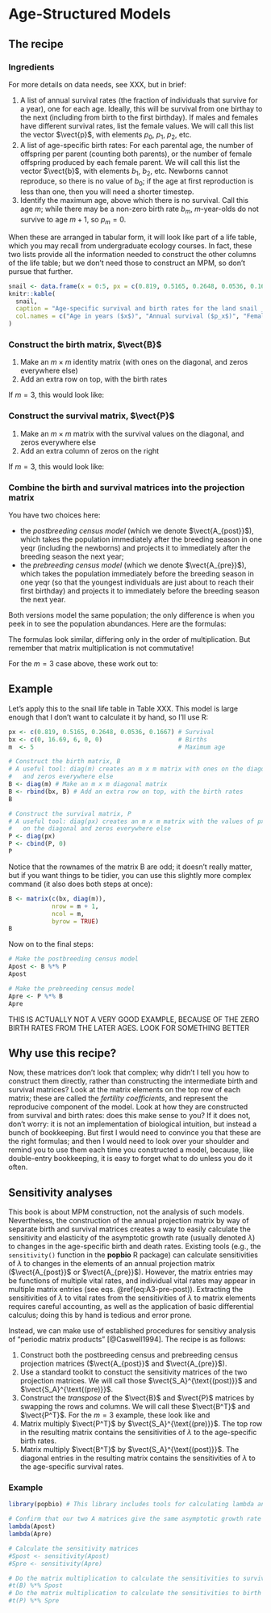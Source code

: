 # Age-Structured Models

## The recipe
### Ingredients
For more details on data needs, see XXX, but in brief:

1. A list of annual survival rates (the fraction of individuals that survive for a year), one for each age. 
Ideally, this will be survival from one birthay to the next (including from birth to the first birthday). 
If males and females have different survival rates, list the female values. 
We will call this list the vector $\vect{p}$, with elements $p_0$, $p_1$, $p_2$, etc.
2. A list of age-specific birth rates: For each parental age, the number of offspring per parent (counting both parents), or the number of female offspring produced by each female parent. 
We will call this list the vector $\vect{b}$, with elements $b_1$, $b_2$, etc. 
Newborns cannot reproduce, so there is no value of $b_0$; if the age at first reproduction is less than one, then you will need a shorter timestep.
3. Identify the maximum age, above which there is no survival. 
Call this age $m$; while there may be a non-zero birth rate $b_m$, $m$-year-olds do not survive to age $m+1$, so $p_m = 0$. 

When these are arranged in tabular form, it will look like part of a life table, which you may recall from undergraduate ecology courses.
In fact, these two lists provide all the information needed to construct the other columns of the life table; but we don't need those to construct an MPM, so don't pursue that further.

```r
snail <- data.frame(x = 0:5, px = c(0.819, 0.5165, 0.2648, 0.0536, 0.1667, NA), bx = c(NA, 0, 16.69, 6, 0, 0))
knitr::kable(
  snail,
  caption = "Age-specific survival and birth rates for the land snail _Fruticicola fruticum_ (Bradybaenidae)  (Staicou et al. 1990)",
  col.names = c("Age in years ($x$)", "Annual survival ($p_x$)", "Female offpring per female ($b_x$)") 
)
```

### Construct the birth matrix, $\vect{B}$
1. Make an $m \times m$ identity matrix (with ones on the diagonal, and zeros everywhere else)
2. Add an extra row on top, with the birth rates

If $m=3$, this would look like:
\begin{equation}
\vect{B} = \begin{pmatrix}
              b_1 & b_2 & b_3 \\
              1 & 0 & 0 \\
              0 & 1 & 0 \\
              0 & 0 & 1
            \end{pmatrix}
\end{equation}

### Construct the survival matrix, $\vect{P}$
1. Make an $m \times m$ matrix with the survival values on the diagonal, and zeros everywhere else
2. Add an extra column of zeros on the right

If $m=3$, this would look like:
\begin{equation}
\vect{P} = \begin{pmatrix}
              p_0 & 0 & 0 & 0 \\
              0 & p_1 & 0 & 0 \\
              0 & 0 & p_2 & 0
            \end{pmatrix}
\end{equation}

### Combine the birth and survival matrices into the projection matrix
You have two choices here: 

* the *postbreeding census model* (which we denote $\vect{A_{post}}$), which takes the population immediately after the breeding season in one yeqr (including the newborns) and projects it to immediately after the breeding season the next year;  
* the *prebreeding census model* (which we denote $\vect{A_{pre}}$), which takes the population immediately before the breeding season in one yeqr (so that the youngest individuals are just about to reach their first birthday) and projects it to immediately before the breeding season the next year.

Both versions model the same population; the only difference is when you peek in to see the population abundances. Here are the formulas:

\begin{equation}
\begin{aligned}
\vect{A_{post}} &= \vect{B} \vect{P}\\
\vect{A_{pre}} &= \vect{P} \vect{B}
\end{aligned}
\end{equation}

The formulas look similar, differing only in the order of multiplication. But remember that matrix multiplication is not commutative! 

For the $m=3$ case above, these work out to:
\begin{equation}
\begin{aligned}
\vect{A_{post}} &= \begin{pmatrix}
              p_0 b_1 & p_1 b_2 & p_2 b_3 & 0\\
              p_0 & 0 & 0 & 0 \\
              0 & p_1 & 0 & 0 \\
              0 & 0 & p_2 & 0
            \end{pmatrix} \\
\vect{A_{pre}} &= \begin{pmatrix}
              b_1 p_0 & b_2 p_0 & b_3 p_0 \\
              p_1 & 0 & 0 \\
              0 & p_2 & 0
            \end{pmatrix} 
\end{aligned}
(\#eq:A3-pre-post)
\end{equation}

## Example
Let's apply this to the snail life table in Table XXX. This model is large enough that I don't want to calculate it by hand, so I'll use R:
```r
px <- c(0.819, 0.5165, 0.2648, 0.0536, 0.1667) # Survival 
bx <- c(0, 16.69, 6, 0, 0)                     # Births
m  <- 5                                        # Maximum age

# Construct the birth matrix, B
# A useful tool: diag(m) creates an m x m matrix with ones on the diagonal
#   and zeros everywhere else
B <- diag(m) # Make an m x m diagonal matrix
B <- rbind(bx, B) # Add an extra row on top, with the birth rates
B

# Construct the survival matrix, P
# A useful tool: diag(px) creates an m x m matrix with the values of px 
#   on the diagonal and zeros everywhere else
P <- diag(px)
P <- cbind(P, 0)
P
```
Notice that the rownames of the matrix B are odd; it doesn't really matter, but if you want things to be tidier, you can use this slightly more complex command (it also does both steps at once):
```r
B <- matrix(c(bx, diag(m)), 
            nrow = m + 1, 
            ncol = m, 
            byrow = TRUE)
B
```
Now on to the final steps:
```r
# Make the postbreeding census model
Apost <- B %*% P
Apost

# Make the prebreeding census model
Apre <- P %*% B
Apre
```

THIS IS ACTUALLY NOT A VERY GOOD EXAMPLE, BECAUSE OF THE ZERO BIRTH RATES FROM THE LATER AGES. LOOK FOR SOMETHING BETTER

## Why use this recipe?
Now, these matrices don't look that complex; why didn't I tell you how to construct them directly, rather than constructing the intermediate birth and survival matrices? Look at the matrix elements on the top row of each matrix; these are called the *fertility coefficients*, and represent the reproducive component of the model. Look at how they are constructed from survival and birth rates: does this make sense to you? If it does not, don't worry: it is not an implementation of biological intuition, but instead a bunch of bookkeeping. But first I would need to convince you that these are the right formulas; and then I would need to look over your shoulder and remind you to use them each time you constructed a model, because, like double-entry bookkeeping, it is easy to forget what to do unless you do it often.

## Sensitivity analyses
This book is about MPM construction, not the analysis of such models. 
Nevertheless, the construction of the annual projection matrix by way of separate birth and survival matrices creates a way to easily calculate the sensitivity and elasticity of the asymptotic growth rate (usually denoted $\lambda$) to changes in the age-specific birth and death rates. 
Existing tools (e.g., the `sensitivity()` function in the **popbio** R package) can calculate sensitivities of $\lambda$ to changes in the elements of an annual projection matrix ($\vect{A_{post}}$ or $\vect{A_{pre}}$). 
However, the matrix entries may be functions of multiple vital rates, and individual vital rates may appear in multiple matrix entries (see eqs. \@ref(eq:A3-pre-post)).
Extracting the sensitivities of $\lambda$ to vital rates from the sensitivities of $\lambda$ to matrix elements requires careful accounting, as well as the application of basic differential calculus; doing this by hand is tedious and error prone.

Instead, we can make use of established procedures for sensitivy analysis of "periodic matrix products" [@Caswell1994].
The recipe is as follows:

1. Construct both the postbreeding census and prebreeding census projection matrices ($\vect{A_{post}}$ and $\vect{A_{pre}}$).
2. Use a standard toolkit to constuct the sensitivity matrices of the two projection matrices.
We will call those $\vect{S_A}^{\text{(post)}}$ and $\vect{S_A}^{\text{(pre)}}$.
3. Construct the *transpose* of the $\vect{B}$ and $\vect{P}$ matrices by swapping the rows and columns. 
We will call these $\vect{B^T}$ and $\vect{P^T}$.
For the $m=3$ example, these look like 
\begin{equation}
\vect{B^T} = \begin{pmatrix}
              b_1 & 1 & 0 & 0\\
              b_2 & 0 & 1 & 0\\
              b_3 & 0 & 0 & 1
            \end{pmatrix}
\end{equation}
and
\begin{equation}
\vect{P^T} = \begin{pmatrix}
              p_0 & 0 & 0\\
              0 & p_1 & 0\\
              0 & 0 & p_1\\
              0 & 0 & 0
            \end{pmatrix}.
\end{equation}
4. Matrix multiply $\vect{P^T}$ by $\vect{S_A}^{\text{(pre)}}$. The top row in the resulting matrix contains the sensitivities of $\lambda$ to the age-specific birth rates.
5. Matrix multiply $\vect{B^T}$ by $\vect{S_A}^{\text{(post)}}$. The diagonal entries in the resulting matrix contains the sensitivities of $\lambda$ to the age-specific survival rates.



### Example
```r
library(popbio) # This library includes tools for calculating lambda and matrix sensitivities

# Confirm that our two A matrices give the same asymptotic growth rate
lambda(Apost)
lambda(Apre)

# Calculate the sensitivity matrices
#Spost <- sensitivity(Apost)
#Spre <- sensitivity(Apre)

# Do the matrix multiplication to calculate the sensitivities to survival
#t(B) %*% Spost
# Do the matrix multiplication to calculate the sensitivities to birth rates
#t(P) %*% Spre

```